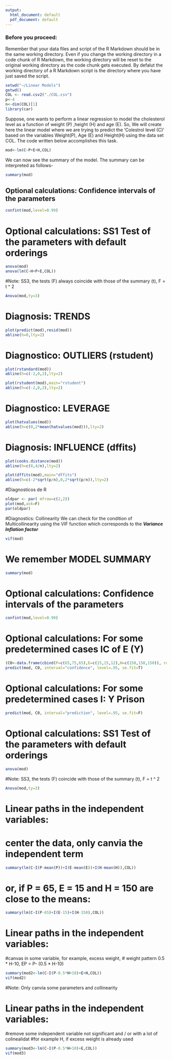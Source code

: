 ```yaml
---
output:
  html_document: default
  pdf_document: default
---
```

### Before you proceed:
Remember that your data files and script of the R Markdown should be in the same working directory. Even if you change the working directory in a code chunk of R Markdown, the working directory will be reset to the original working directory as the code chunk gets executed. 
By defalut the working directory of a R Markdown script is the directory where you have just saved the script.

```r
setwd("~/Linear Models")
getwd()
COL <- read.csv2("./COL.csv")
p<-4
n<-dim(COL)[1]
library(car)
```

Suppose, one wants to perform a linear regression to model the cholesterol level as a function of weight (P) ,height (H) and age (E). So, We will create here the linear model where we are trying to predict the 'Colestrol level (C)' based on  the variables Weight(P), Age (E) and Height(H) using the data set COL. The code written below accomplishes this task.
```r
mod<-lm(C~P+E+H,COL)
```
We can now see the summary of the model. The summary can be interpreted as follows-
```r
summary(mod)
```

## Optional calculations: Confidence intervals of the parameters
```r
confint(mod,level=0.99)
```
# Optional calculations: SS1 Test of the parameters with default orderings
```r
anova(mod)
anova(lm(C~H+P+E,COL))
```
#Note: SS3, the tests (F) always coincide with those of the summary (t), F = t ^ 2
```r
Anova(mod,ty=3)
```
# Diagnosis: TRENDS
```r
plot(predict(mod),resid(mod))
abline(h=0,lty=2)
```
# Diagnostico: OUTLIERS (rstudent)
```r
plot(rstandard(mod))
abline(h=c(-2,0,2),lty=2)

plot(rstudent(mod),main="rstudent")
abline(h=c(-2,0,2),lty=2)
```
# Diagnostico: LEVERAGE
```r
plot(hatvalues(mod))
abline(h=c(0,2*mean(hatvalues(mod))),lty=2)
```
# Diagnosis: INFLUENCE (dffits)

```r
plot(cooks.distance(mod))
abline(h=c(0,4/n),lty=2)

plot(dffits(mod),main="dffits")
abline(h=c(-2*sqrt(p/n),0,2*sqrt(p/n)),lty=2)
```

#Diagnosticos de R
```r
oldpar <- par( mfrow=c(2,2))
plot(mod,ask=F)
par(oldpar)
```
#Diagnostics: Collinearity
We can check for the condition of Multicollinearity using the VIF function which corresponds to the ***Variance Inflation factor*** 
```r
vif(mod)
```
# We remember MODEL SUMMARY
```r
summary(mod)
```


# Optional calculations: Confidence intervals of the parameters
```r
confint(mod,level=0.99)
```
# Optional calculations: For some predetermined cases IC of E (Y)
```r
(C0<-data.frame(cbind(P=c(65,75,65),E=c(15,15,12),H=c(150,150,150)), row.names=1:3))
predict(mod, C0, interval="confidence", level=.95, se.fit=T)
```
# Optional calculations: For some predetermined cases I: Y Prison
```r
predict(mod, C0, interval="prediction", level=.95, se.fit=F)
```
# Optional calculations: SS1 Test of the parameters with default orderings
```r
anova(mod)
```
#Note: SS3, the tests (F) coincide with those of the summary (t), F = t ^ 2
```r
Anova(mod,ty=3)
```
# Linear paths in the independent variables:
# center the data, only canvia the independent term
```r
summary(lm(C~I(P-mean(P))+I(E-mean(E))+I(H-mean(H)),COL))
```
# or, if P = 65, E = 15 and H = 150 are close to the means:
```r
summary(lm(C~I(P-65)+I(E-15)+I(H-150),COL))
```
# Linear paths in the independent variables:
#canvas in some variable, for example, excess weight,
# weight pattern 0.5 * H-10, EP = P- (0.5 * H-10)
```r
summary(mod2<-lm(C~I(P-0.5*H+10)+E+H,COL))
vif(mod2)
```
#Note: Only canvia some parameters and collinearity

# Linear paths in the independent variables:
#remove some independent variable not significant and / or with a lot of colinealidat
#for example H, if excess weight is already used
```r
summary(mod3<-lm(C~I(P-0.5*H+10)+E,COL))
vif(mod3)
```